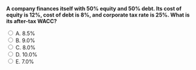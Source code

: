 ::: {.question-block}

<form onsubmit="event.preventDefault(); checkAnswer('module8_mcq_q57')" data-correct-answer="A">
<strong style="display: block;">A company finances itself with 50% equity and 50% debt. Its cost of equity is 12%, cost of debt is 8%, and corporate tax rate is 25%. What is its after-tax WACC?</strong>

<label><input type="radio" name="module8_mcq_q57" value="A"> A. 8.5%</label><br>
<label><input type="radio" name="module8_mcq_q57" value="B"> B. 9.0%</label><br>
<label><input type="radio" name="module8_mcq_q57" value="C"> C. 8.0%</label><br>
<label><input type="radio" name="module8_mcq_q57" value="D"> D. 10.0%</label><br>
<label><input type="radio" name="module8_mcq_q57" value="E"> E. 7.0%</label><br>
</form>

<div id="feedback-module8_mcq_q57" class="feedback" data-status="" style="display:none;">
✅ Correct: A.  
WACC = 0.5(12%) + 0.5(8%)(1 − 0.25) = 6.0% + 3.0% = **8.5%**.
</div>

:::
